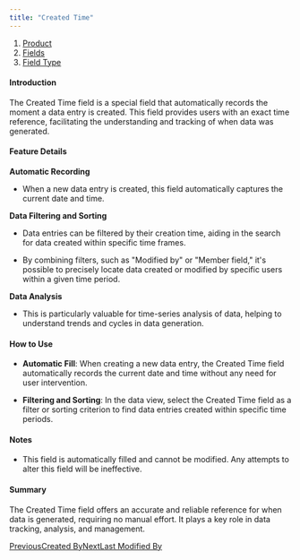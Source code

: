 ```yaml
---
title: "Created Time"
---
```


1. [Product](/product)
2. [Fields](/product/fields)
3. [Field Type](/product/fields/field-type)

#### Introduction

The Created Time field is a special field that automatically records the moment a data entry is created. This field provides users with an exact time reference, facilitating the understanding and tracking of when data was generated.

#### Feature Details

**Automatic Recording**

* When a new data entry is created, this field automatically captures the current date and time.

**Data Filtering and Sorting**

* Data entries can be filtered by their creation time, aiding in the search for data created within specific time frames.

* By combining filters, such as "Modified by" or "Member field," it's possible to precisely locate data created or modified by specific users within a given time period.

**Data Analysis**

* This is particularly valuable for time-series analysis of data, helping to understand trends and cycles in data generation.

#### How to Use

* **Automatic Fill**: When creating a new data entry, the Created Time field automatically records the current date and time without any need for user intervention.

* **Filtering and Sorting**: In the data view, select the Created Time field as a filter or sorting criterion to find data entries created within specific time periods.

#### Notes

* This field is automatically filled and cannot be modified. Any attempts to alter this field will be ineffective.

#### Summary

The Created Time field offers an accurate and reliable reference for when data is generated, requiring no manual effort. It plays a key role in data tracking, analysis, and management.

[PreviousCreated By](/product/fields/field-type/created-by)[NextLast Modified By](/product/fields/field-type/last-modified-by)
